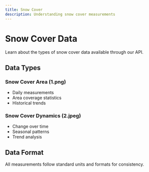 ```yaml
---
title: Snow Cover
description: Understanding snow cover measurements
---
```


# Snow Cover Data

Learn about the types of snow cover data available through our API.

## Data Types

### Snow Cover Area (1.png)
- Daily measurements
- Area coverage statistics
- Historical trends

### Snow Cover Dynamics (2.jpeg)
- Change over time
- Seasonal patterns
- Trend analysis

## Data Format
All measurements follow standard units and formats for consistency.
